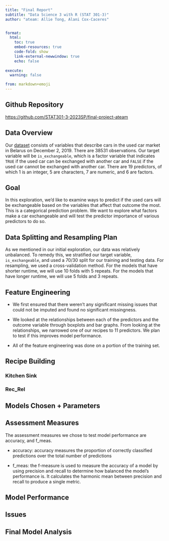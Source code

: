 ```yaml
---
title: "Final Report"
subtitle: "Data Science 3 with R (STAT 301-3)"
author: "ateam: Allie Tong, Alani Cox-Caceres"


format:
  html:
    toc: true
    embed-resources: true
    code-fold: show
    link-external-newwindow: true
    echo: false
    
execute:
  warning: false

from: markdown+emoji 
---
```


## Github Repository
[https://github.com/STAT301-3-2023SP/final-project-ateam](https://github.com/STAT301-3-2023SP/final-project-ateam)

## Data Overview
Our [dataset](https://www.kaggle.com/datasets/lepchenkov/usedcarscatalog) consists of variables that describe cars in the used car market in Belarus on December 2, 2019. There are 38531 observations. Our target variable will be `is_exchangeable`, which is a factor variable that indicates `TRUE` if the used car can be exchanged with another car and `FALSE` if the used car cannot be exchanged with another car. There are 19 predictors, of which 1 is an integer, 5 are characters, 7 are numeric, and 6 are factors.

## Goal
In this exploration, we'd like to examine ways to predict if the used cars will be exchangeable based on the variables that affect that outcome the most. This is a categorical prediction problem. We want to explore what factors make a car exchangeable and will test the predictor importance of various predictors to do so.

## Data Splitting and Resampling Plan
As we mentioned in our initial exploration, our data was relatively unbalanced. To remedy this, we stratified our target variable, `is_exchangeable`, and used a 70/30 split for our training and testing data. For resampling, we used a cross-validation method. For the models that have shorter runtime, we will use 10 folds with 5 repeats. For the models that have longer runtime, we will use 5 folds and 3 repeats.

## Feature Engineering
- We first ensured that there weren't any significant missing issues that could not be imputed and found no significant missingness.

- We looked at the relationships between each of the predictors and the outcome variable through boxplots and bar graphs. From looking at the relationships, we narrowed one of our recipes to 11 predictors. We plan to test if this improves model performance.

- All of the feature engineering was done on a portion of the training set.

## Recipe Building
### Kitchen Sink

### Rec_Rel


## Models Chosen + Parameters


## Assessment Measures
The assessment measures we chose to test model performance are accuracy, and f_meas. 

* accuracy: accuracy measures the proportion of correctly classified predictions over the total number of predictions 

* f_meas: the f-measure is used to measure the accuracy of a model by using precision and recall to determine how balanced the model's performance is. It calculates the harmonic mean between precision and recall to produce a single metric. 


## Model Performance


## Issues


## Final Model Analysis



